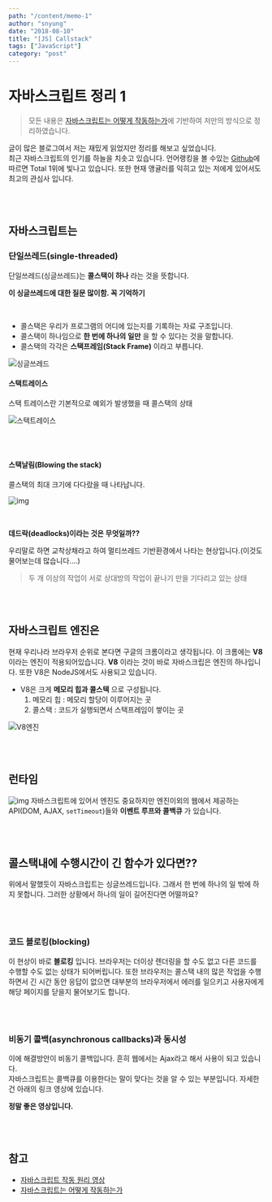 ---
path: "/content/memo-1"
author: "snyung"
date: "2018-08-10"
title: "[JS] Callstack"
tags: ["JavaScript"]
category: "post"
---

# **자바스크립트 정리 1**

> 모든 내용은 [자바스크립트는 어떻게 작동하는가](https://engineering.huiseoul.com/%EC%9E%90%EB%B0%94%EC%8A%A4%ED%81%AC%EB%A6%BD%ED%8A%B8%EB%8A%94-%EC%96%B4%EB%96%BB%EA%B2%8C-%EC%9E%91%EB%8F%99%ED%95%98%EB%8A%94%EA%B0%80-%EC%97%94%EC%A7%84-%EB%9F%B0%ED%83%80%EC%9E%84-%EC%BD%9C%EC%8A%A4%ED%83%9D-%EA%B0%9C%EA%B4%80-ea47917c8442)에 기반하여 저만의 방식으로 정리하였습니다.

글이 많은 블로그여서 저는 재밌게 읽었지만 정리를 해보고 싶었습니다.
<br/>
최근 자바스크립트의 인기를 하늘을 치솟고 있습니다. 언어랭킹을 볼 수있는 [Github](http://githut.info)에 따르면 Total 1위에 빛나고 있습니다. 또한 현재 앵귤러를 익히고 있는 저에게 있어서도 최고의 관심사 입니다.

<br/>
<br/>

## 자바스크립트는

### 단일쓰레드(single-threaded)

단일쓰레드(싱글쓰레드)는 **콜스택이 하나** 라는 것을 뜻합니다.
<br/>

**이 싱글쓰레드에 대한 질문 많이함. 꼭 기억하기**

<br/>

- 콜스택은 우리가 프로그램의 어디에 있는지를 기록하는 자료 구조입니다.
- 콜스택이 하나임으로 **한 번에 하나의 일만** 을 할 수 있다는 것을 말합니다.
- 콜스택의 각각은 **스택프레임(Stack Frame)** 이라고 부릅니다.

![싱글쓰레드](https://cdn-images-1.medium.com/max/800/1*1FL2WcODqRrK40rrzA5QQA.png)
#### 스택트레이스
스택 트레이스란 기본적으로 예외가 발생했을 때 콜스택의 상태

![스택트레이스](https://cdn-images-1.medium.com/max/800/1*56aKrxQhgm7hJtUw_EmVbA.png)

<br/>
<br/>

#### 스택날림(Blowing the stack)

콜스택의 최대 크기에 다다랐을 때 나타납니다.

![img](https://cdn-images-1.medium.com/max/800/1*AycFMDy9tlDmNoc5LXd9-g.png)

<br/>

**데드락(deadlocks)이라는 것은 무엇일까??**
<br/>

우리말로 하면 교착상채라고 하여 멀티쓰레드 기반환경에서 나타는 현상입니다.(이것도 물어보는데 많습니다....)
<br/>

> 두 개 이상의 작업이 서로 상대방의 작업이 끝나기 만을 기다리고 있는 상태

<br/>
<br/>

## 자바스크립트 엔진은

현재 우리나라 브라우저 순위로 본다면 구글의 크롬이라고 생각됩니다. 이 크롬에는 **V8** 이라는 엔진이 적용되어있습니다. **V8** 이라는 것이 바로 자바스크립은 엔진의 하나입니다. 또한 V8은 NodeJS에서도 사용되고 있습니다.

- V8은 크게 **메모리 힙과 콜스텍** 으로 구성됩니다.
  1. 메모리 힙 : 메모리 할당이 이루어지는 곳
  2. 콜스택 : 코드가 실행되면서 스택프레임이 쌓이는 곳

![V8엔진](https://cdn-images-1.medium.com/max/800/1*X21ybPxqBtfRV5v9rD9J1A.png)

<br/>
<br/>

## 런타임

![img](https://cdn-images-1.medium.com/max/800/1*i9nTlOSPH3q-sCd5-WHg-g.png)
자바스크립트에 있어서 엔진도 중요하지만 엔진이외의 웹에서 제공하는 API(DOM, AJAX, `setTimeout`)들와 **이벤트 루프와 콜백큐** 가 있습니다.

<br/>
<br/>

## 콜스택내에 수행시간이 긴 함수가 있다면??

위에서 말했듯이 자바스크립트는 싱글쓰레드입니다. 그래서 한 번에 하나의 일 밖에 하지 못합니다. 그러한 상황에서 하나의 일이 길어진다면 어떨까요?

<br/>
<br/>

### 코드 블로킹(blocking)

이 현상이 바로 **블로킹** 입니다. 브라우저는 더이상 렌더링을 할 수도 없고 다른 코드를 수행할 수도 없는 상태가 되어버립니다. 또한 브라우저는 콜스택 내의 많은 작업을 수행하면서 긴 시간 동안 응답이 없으면 대부분의 브라우저에서 에러를 일으키고 사용자에게 해당 페이지를 닫을지 물어보기도 합니다.

<br/>
<br/>

### 비동기 콜백(asynchronous callbacks)과 동시성

이에 해결방안이 비동기 콜백입니다. 흔히 웹에서는 Ajax라고 해서 사용이 되고 있습니다.
<br/>
자바스크립트는 콜백큐를 이용한다는 말이 맞다는 것을 알 수 있는 부분입니다. 자세한건 아래의 링크 영상에 있습니다.
<br/>

**정말 좋은 영상입니다.**

<br/>
<br/>

## 참고

- [자바스크립트 작동 원리 영상](https://vimeo.com/96425312)
- [자바스크립트는 어떻게 작동하는가](https://engineering.huiseoul.com/%EC%9E%90%EB%B0%94%EC%8A%A4%ED%81%AC%EB%A6%BD%ED%8A%B8%EB%8A%94-%EC%96%B4%EB%96%BB%EA%B2%8C-%EC%9E%91%EB%8F%99%ED%95%98%EB%8A%94%EA%B0%80-%EC%97%94%EC%A7%84-%EB%9F%B0%ED%83%80%EC%9E%84-%EC%BD%9C%EC%8A%A4%ED%83%9D-%EA%B0%9C%EA%B4%80-ea47917c8442)

